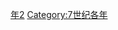 {{Catnav|頁面分類|历史|歷史時代|年|7世纪各年}}
{{Commons category|642}}

[[Category:640年代|年2]]
[[Category:7世纪各年|Category:7世纪各年]]